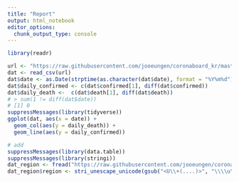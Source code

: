 ```yaml
---
title: "Report"
output: html_notebook
editor_options: 
  chunk_output_type: console
---
```


```r
library(readr)
```

```r
url <- "https://raw.githubusercontent.com/jooeungen/coronaboard_kr/master/kr_daily.csv"
dat <- read_csv(url)
dat$date <- as.Date(strptime(as.character(dat$date), format = "%Y%m%d"))
dat$daily_confirmed <- c(dat$confirmed[1], diff(dat$confirmed))
dat$daily_death <-  c(dat$death[1], diff(dat$death))
# > sum(1 != diff(dat$date))
# [1] 0
suppressMessages(library(tidyverse))
ggplot(dat, aes(x = date)) +
  geom_col(aes(y = daily_death)) + 
  geom_line(aes(y = daily_confirmed))

# add
suppressMessages(library(data.table))
suppressMessages(library(stringi))
dat_region <- fread("https://raw.githubusercontent.com/jooeungen/coronaboard_kr/master/kr_regional_daily.csv", encoding = "UTF-8")
dat_region$region <- stri_unescape_unicode(gsub("<U\\+(....)>", "\\\\u\\1", dat_region$region))
```


